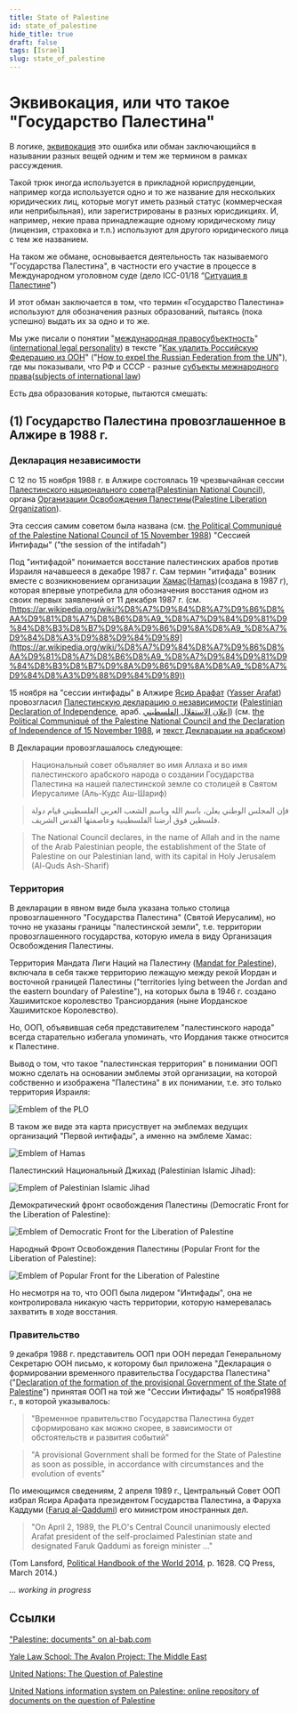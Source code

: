 ```yaml
---
title: State of Palestine
id: state_of_palestine
hide_title: true
draft: false
tags: [Israel]
slug: state_of_palestine
---
```


# Эквивокация, или что такое "Государство Палестина"

В логике, [эквивокация](https://ru.wikipedia.org/wiki/%D0%AD%D0%BA%D0%B2%D0%B8%D0%B2%D0%BE%D0%BA%D0%B0%D1%86%D0%B8%D1%8F) это ошибка или обман заключающийся в назывании разных вещей одним и тем же термином в рамках рассуждения.

Такой трюк иногда используется в прикладной юриспруденции, например когда используется одно и то же название для нескольких юридических лиц, которые могут иметь разный статус (коммерческая или неприбыльная), или зарегистрированы в разных юрисдикциях. И, например, некие права принадлежащие одному юридическому лицу (лицензия, страховка и т.п.) используют для другого юридического лица с тем же названием.

На таком же обмане, основывается деятельность так называемого "Государства Палестина", в частности его участие в процессе в Международном уголовном суде (дело ICC-01/18 “[Ситуация в Палестине](https://www.icc-cpi.int/palestine)”)

И этот обман заключается в том, что термин «Государство Палестина» используют для обозначения разных образований, пытаясь (пока успешно) выдать их за одно и то же.

Мы уже писали о понятии "[международная правосубъектность](https://ru.wikipedia.org/wiki/%D0%9C%D0%B5%D0%B6%D0%B4%D1%83%D0%BD%D0%B0%D1%80%D0%BE%D0%B4%D0%BD%D0%B0%D1%8F_%D0%BF%D1%80%D0%B0%D0%B2%D0%BE%D1%81%D1%83%D0%B1%D1%8A%D0%B5%D0%BA%D1%82%D0%BD%D0%BE%D1%81%D1%82%D1%8C)" ([international legal personality](https://en.wikipedia.org/wiki/International_legal_personality)) в тексте "[Как удалить Российскую Федерацию из ООН](https://international-law.info/ru/UN/how_to_expel_rf_from_un/)" ("[How to expel the Russian Federation from the UN](https://international-law.info/UN/how_to_expel_rf_from_un)"), где мы показывали, что РФ и СССР - разные [субъекты межнародного права](https://ru.wikipedia.org/wiki/%D0%A1%D1%83%D0%B1%D1%8A%D0%B5%D0%BA%D1%82_%D0%BC%D0%B5%D0%B6%D0%B4%D1%83%D0%BD%D0%B0%D1%80%D0%BE%D0%B4%D0%BD%D0%BE%D0%B3%D0%BE_%D0%BF%D1%80%D0%B0%D0%B2%D0%B0)([subjects of international law](https://www.law.cornell.edu/wex/subjects_of_international_law))

Есть два образования которые, пытаются смешать:

## (1) Государство Палестина провозглашенное в Алжире в 1988 г.

### Декларация независимости

С 12 по 15 ноября 1988 г. в Алжире состоялась 19 чрезвычайная сессии [Палестинского национального совета](https://ru.wikipedia.org/wiki/%D0%9F%D0%B0%D0%BB%D0%B5%D1%81%D1%82%D0%B8%D0%BD%D1%81%D0%BA%D0%B8%D0%B9_%D0%BD%D0%B0%D1%86%D0%B8%D0%BE%D0%BD%D0%B0%D0%BB%D1%8C%D0%BD%D1%8B%D0%B9_%D1%81%D0%BE%D0%B2%D0%B5%D1%82)([Palestinian National Council](https://en.wikipedia.org/wiki/Palestinian_National_Council)), органа [Организации Освобождения Палестины](https://ru.wikipedia.org/wiki/%D0%9E%D1%80%D0%B3%D0%B0%D0%BD%D0%B8%D0%B7%D0%B0%D1%86%D0%B8%D1%8F_%D0%BE%D1%81%D0%B2%D0%BE%D0%B1%D0%BE%D0%B6%D0%B4%D0%B5%D0%BD%D0%B8%D1%8F_%D0%9F%D0%B0%D0%BB%D0%B5%D1%81%D1%82%D0%B8%D0%BD%D1%8B)([Palestine Liberation Organization](https://en.wikipedia.org/wiki/Palestine_Liberation_Organization)).

Эта сессия самим советом была названа (см. [the Political Communiqué of the Palestine National Council of 15 November 1988](https://www.un.org/unispal/document/auto-insert-178680/)) "Сессией Интифады" ("the session of the intifadah")

Под "интифадой" понимается восстание палестинских арабов против Израиля начавшееся в декабре 1987 г. Сам термин "итифада" возник вместе с возникновением организации [Хамас](https://ru.wikipedia.org/wiki/%D0%A5%D0%90%D0%9C%D0%90%D0%A1)([Hamas](https://en.wikipedia.org/wiki/Hamas))(создана в 1987 г), которая впервые употребила для обозначения восстания одном из своих первых заявлений от 11 декабря 1987 г. (см. [https://ar.wikipedia.org/wiki/%D8%A7%D9%84%D8%A7%D9%86%D8%AA%D9%81%D8%A7%D8%B6%D8%A9_%D8%A7%D9%84%D9%81%D9%84%D8%B3%D8%B7%D9%8A%D9%86%D9%8A%D8%A9_%D8%A7%D9%84%D8%A3%D9%88%D9%84%D9%89](https://ar.wikipedia.org/wiki/%D8%A7%D9%84%D8%A7%D9%86%D8%AA%D9%81%D8%A7%D8%B6%D8%A9_%D8%A7%D9%84%D9%81%D9%84%D8%B3%D8%B7%D9%8A%D9%86%D9%8A%D8%A9_%D8%A7%D9%84%D8%A3%D9%88%D9%84%D9%89))

15 ноября на "сессии интифады" в Алжире [Ясир Арафат](https://ru.wikipedia.org/wiki/%D0%90%D1%80%D0%B0%D1%84%D0%B0%D1%82,_%D0%AF%D1%81%D0%B8%D1%80) ([Yasser Arafat](https://en.wikipedia.org/wiki/Yasser_Arafat)) провозгласил [Палестинскую декларацию о независимости](https://ru.wikipedia.org/wiki/%D0%9F%D0%B0%D0%BB%D0%B5%D1%81%D1%82%D0%B8%D0%BD%D1%81%D0%BA%D0%B0%D1%8F_%D0%B4%D0%B5%D0%BA%D0%BB%D0%B0%D1%80%D0%B0%D1%86%D0%B8%D1%8F_%D0%BE_%D0%BD%D0%B5%D0%B7%D0%B0%D0%B2%D0%B8%D1%81%D0%B8%D0%BC%D0%BE%D1%81%D1%82%D0%B8_(1988)) ([Palestinian Declaration of Independence](https://en.wikipedia.org/wiki/Palestinian_Declaration_of_Independence), араб. [إعلان الاستقلال الفلسطيني](https://ar.wikipedia.org/wiki/%D8%A5%D8%B9%D9%84%D8%A7%D9%86_%D8%A7%D9%84%D8%A7%D8%B3%D8%AA%D9%82%D9%84%D8%A7%D9%84_%D8%A7%D9%84%D9%81%D9%84%D8%B3%D8%B7%D9%8A%D9%86%D9%8A)) (см. [the Political Communiqué of the Palestine National Council and the Declaration of Independence of 15 November 1988](https://www.un.org/unispal/document/auto-insert-178680/), и [текст Декларации на арабском](https://ar.wikisource.org/wiki/%D8%A5%D8%B9%D9%84%D8%A7%D9%86_%D8%A7%D9%84%D8%A7%D8%B3%D8%AA%D9%82%D9%84%D8%A7%D9%84_%D8%A7%D9%84%D9%81%D9%84%D8%B3%D8%B7%D9%8A%D9%86%D9%8A))

В Декларации провозглашалось следующее:

> Национальный совет объявляет во имя Аллаха и во имя палестинского арабского народа о создании Государства Палестина на нашей палестинской земле со столицей в Святом Иерусалиме (Аль-Кудс Аш-Шариф)

> فإن المجلس الوطني يعلن، باسم الله وباسم الشعب العربي الفلسطيني قيام دولة فلسطين فوق أرضنا الفلسطينية وعاصمتها القدس الشريف.

>  The National Council declares, in the name of Allah and in the name of the Arab Palestinian people, the establishment of the State of Palestine on our Palestinian land, with its capital in Holy Jerusalem (Al-Quds Ash-Sharif)

### Территория

В декларации в явном виде была указана только столица провозглашенного "Государства Палестина" (Святой Иерусалим), но точно не указаны границы "палестинской земли", т.е. территории провозглашенного государства, которую имела в виду Организация Освобождения Палестины.

Территория Мандата Лиги Наций на Палестину ([Mandat for Palestine](https://en.wikisource.org/wiki/Palestine_Mandate_(1922))), включала в себя также территорию лежащую между рекой Иордан и восточной границей Палестины ("territories lying between the Jordan and the eastern boundary of Palestine"), на которых была в 1946 г. создано Хашимитское королевство Трансиордания (ныне Иорданское Хашимитское Королевство).

Но, ООП, объявившая себя представителем "палестинского народа" всегда старательно избегала упоминать, что Иордания также относится к Палестине.

Вывод о том, что такое "палестинская территория" в понимании ООП можно сделать на основании эмблемы этой организации, на которой собственно и изображена "Палестина" в их понимании, т.е. это только территория Израиля:

![Emblem of the PLO](https://en.wikipedia.org/wiki/Palestine_Liberation_Organization#/media/File:Emblem_of_the_PLO_Vector_Graphic.svg) 

В таком же виде эта карта присуствует на эмблемах ведущих организаций "Первой интифады", а именно на эмблеме Хамас:

![Emblem of Hamas](https://en.wikipedia.org/wiki/Hamas#/media/File:Emblem_of_Hamas.svg)

Палестинский Национальный Джихад (Palestinian Islamic Jihad):

![Emplem of Palestinian Islamic Jihad](https://en.wikipedia.org/wiki/Palestinian_Islamic_Jihad#/media/File:PIJ_emblem.png)

Демократический фронт освобождения Палестины (Democratic Front for the Liberation of Palestine):

![Emblem of Democratic Front for the Liberation of Palestine](https://en.wikipedia.org/wiki/Democratic_Front_for_the_Liberation_of_Palestine#/media/File:Democratic_Front_for_the_Liberation_of_Palestine_logo.png)

Народный Фронт Освобождения Палестины (Popular Front for the Liberation of Palestine):

![Emblem of Popular Front for the Liberation of Palestine](https://en.wikipedia.org/wiki/Popular_Front_for_the_Liberation_of_Palestine#/media/File:Logo_of_PFLP.png)

Но несмотря на то, что ООП была лидером "Интифады", она не контролировала никакую часть территории, которую намеревалась захватить в ходе восстания.

### Правительство

9 декабря 1988 г. представитель ООП при ООН передал Генеральному Секретарю ООН письмо, к которому был приложена "Декларация о формировании временного правительства Государства Палестина" ("[Declaration of the formation of the provisional Government of the State of Palestine](https://www.un.org/unispal/document/auto-insert-181782/)") принятая ООП на той же "Сессии Интифады" 15 ноября1988 г., в которой указывалось:

> "Временное правительство Государства Палестина будет сформировано как можно скорее, в зависимости от обстоятельств и развития событий"

> "A provisional Government shall be formed for the State of Palestine as soon as possible, in accordance with circumstances and the evolution of events"

По имеющимся сведениям, 2 апреля 1989 г., Центральный Совет ООП избрал Ясира Арафата президентом Государства Палестина, а Фаруха Каддуми ([Faruq al-Qaddumi](https://en.wikipedia.org/wiki/Faruq_al-Qaddumi)) его министром иностранных дел.

> "On April 2, 1989, the PLO's Central Council unanimously elected Arafat president of the self-proclaimed Palestinian state and designated Faruk Qaddumi as foreign minister ..."

(Tom Lansford, [Political Handbook of the World 2014](https://books.google.jo/books?id=iC_VBQAAQBAJ&pg=PA1628), p. 1628. CQ Press, March 2014.)


*... working in progress*


## Ссылки

["Palestine: documents" on al-bab.com](https://al-bab.com/documents-section/palestine-documents)

[Yale Law School: The Avalon Project: The Middle East](https://avalon.law.yale.edu/subject_menus/mideast.asp)

[United Nations: The Question of Palestine](https://www.un.org/unispal/)

[United Nations information system on Palestine: online repository of documents on the question of Palestine](https://www.un.org/unispal/documents/)

